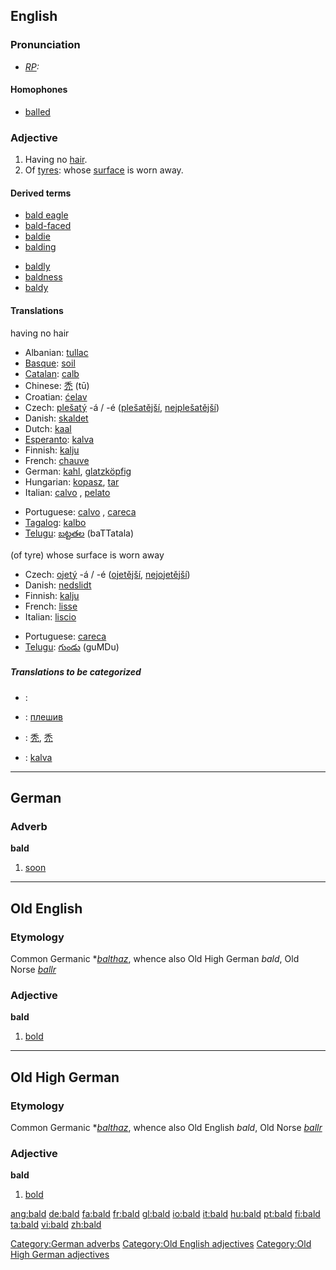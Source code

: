 {{see|bäld}}

==English==

===Pronunciation===
* ''[[RP]]:'' {{IPA|/bɔːld/}}

====Homophones====
*[[balled]]

===Adjective===
{{en-adj-er}}

# Having no [[hair]].
# Of [[tyre]]s: whose [[surface]] is worn away.

====Derived terms====
{{top}}
*[[bald eagle]]
*[[bald-faced]]
*[[baldie]]
*[[balding]]
{{mid}}
*[[baldly]]
*[[baldness]]
*[[baldy]]
{{bottom}}

====Translations====
;having no hair
{{top}}
*Albanian: [[tullac]]
*[[Basque]]: [[soil]]
*[[Catalan]]: [[calb]]
*Chinese: [[禿]] (tū)
*Croatian: [[ćelav]]
*Czech: [[plešatý]] -á / -é ([[plešatější]], [[nejplešatější]])
*Danish: [[skaldet]]
*Dutch: [[kaal]]
*[[Esperanto]]: [[kalva]]
*Finnish: [[kalju#Finnish|kalju]]
*French: [[chauve]]
*German: [[kahl]], [[glatzköpfig]]
*Hungarian: [[kopasz]], [[tar]]
*Italian: [[calvo]] {{m}}, [[pelato]] {{m}}
{{mid}}
*Portuguese: [[calvo]] , [[careca]] {{m}}
*[[Tagalog]]: [[kalbo]]
*[[Telugu]]: [[బట్టతల]] (baTTatala)
{{bottom}}

;(of tyre) whose surface is worn away
{{top}}
*Czech: [[ojetý]] -á / -é ([[ojetější]], [[nejojetější]])
*Danish: [[nedslidt]]
*Finnish: [[kalju#Finnish|kalju]]
*French: [[lisse]]
*Italian: [[liscio]]
{{mid}}
*Portuguese: [[careca]] {{m}}
*[[Telugu]]: [[గుండు]] (guMDu)
{{bottom}}

=====Translations to be categorized=====
{{checktrans}}
*{{ttbc|Arabic}}: {{ARchar|[[أصلع]]}}
*{{ttbc|Bulgarian}}: [[плешив]] {{m}}
*{{ttbc|CJKV Characters}}: [[秃]], [[禿]]
*{{ttbc|Ido}}: [[kalva]]

----

==German==

===Adverb===
'''bald'''

# [[soon]]

[[Category:German adverbs]]

----

==Old English==

===Etymology===
Common Germanic *''[[balthaz]]'', whence also Old High German ''bald'', Old Norse ''[[ballr]]''

===Adjective===
'''bald'''

# [[bold]]

[[Category:Old English adjectives]]

----

==Old High German==
===Etymology===
Common Germanic *''[[balthaz]]'', whence also Old English ''bald'', Old Norse ''[[ballr]]''
===Adjective===
'''bald'''

# [[bold]]

[[Category:Old High German adjectives]]

[[ang:bald]]
[[de:bald]]
[[fa:bald]]
[[fr:bald]]
[[gl:bald]]
[[io:bald]]
[[it:bald]]
[[hu:bald]]
[[pt:bald]]
[[fi:bald]]
[[ta:bald]]
[[vi:bald]]
[[zh:bald]]